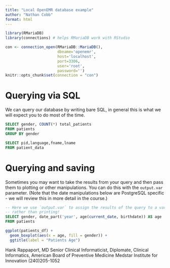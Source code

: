 ```yaml
---
title: "Local OpenEMR database example"
author: "Nathan Cobb"
format: html
---
```



```r
library(RMariaDB)
library(connections) # helps RMariaDB work with RStudio

con <- connection_open(RMariaDB::MariaDB(),
                       dbname='openemr',
                       host='localhost',
                       port=3306,
                       user='root',
                       password='')
knitr::opts_chunk$set(connection = "con")
```

# Querying via SQL

We can query our database by writing bare SQL, in general this is what we will expect you to do most of the time.

```sql
SELECT gender, COUNT(*) total_patients
FROM patients
GROUP BY gender
```

```sql
SELECT pid,language,fname,lname
FROM patient_data
```

# Querying and saving

Sometimes you may want to take the results from your query and then pass them to plotting or other manipulations. You can do this with the `output.var` parameter. (Note that the date manipulations below are PostgreSQL specific - we will review this in more detail in the course.)

```sql
-- Here we use `output.var` to assign the results of the query to a variable
-- rather than printing!
SELECT gender, date_part('year', age(current_date, birthdate)) AS age
FROM patients
```

```r
ggplot(patients_df) +
  geom_boxplot(aes(x = age, fill = gender)) +
  ggtitle(label = "Patients Age")
```

Hank Rappaport, MD
Senior Clinical Informaticist,
Diplomate, Clinical Informatics, American Board of Preventive Medicine
Medstar Institute for Innovation
(240)205-1052
